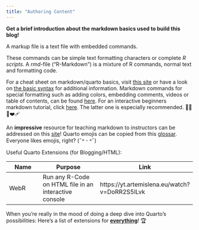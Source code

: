 ```yaml
---
title: "Authoring Content"
---
```


**Get a brief introduction about the markdown basics used to build this blog!**

A markup file is a text file with embedded commands.

These commands can be simple text formatting characters or complete *R scripts*. A *rmd*-file ("R-Markdown") is a mixture of R commands, normal text and formatting code.

For a cheat sheet on markdown/quarto basics, visit [this site](https://www.markdownguide.org/cheat-sheet/) or have a look on [the basic syntax](https://www.markdownguide.org/basic-syntax/) for additional information. Markdown commands for special formatting such as adding colors, embedding comments, videos or table of contents, can be found [here](https://www.markdownguide.org/hacks/#overview). For an interactive beginners markdown tutorial, click [here](https://commonmark.org/help/tutorial/06-lists.html). The latter one is especially recommended. 🫶🏻🥹❤️‍🩹

An **impressive** resource for teaching markdown to instructors can be addressed on this [site](https://rstudio4edu.github.io/rstudio4edu-book/make-doc.html)! Quarto emojis can be copied from this [glossar](https://emojidb.org/book-emojis?user_typed_query=1). Everyone likes emojis, right? (˶˃ ᵕ ˂˶)

Useful Quarto Extensions (for Blogging/HTML):

| Name | Purpose | Link |
|-----------------|------------------------------|-------------------------|
| WebR | Run any R-Code on HTML file in an interactive console | https://yt.artemislena.eu/watch?v=DoRR2S5lLvk |

When you're really in the mood of doing a deep dive into Quarto's possibilities: Here's a list of extensions for [**everything**](https://github.com/mcanouil/awesome-quarto)! 🏆
